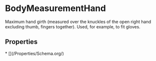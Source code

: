 
# BodyMeasurementHand

Maximum hand girth (measured over the knuckles of the open right hand excluding thumb, fingers together). Used, for example, to fit gloves.

## Properties

<Grid>
* [](/Properties/Schema.org/)

</Grid>

